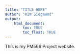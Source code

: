 ```yaml
---
title: "TITLE HERE"
author: "Kim Siegmund"
output: 
    html_document:
        toc: TRUE
        toc_float: TRUE
---
```


This is my PM566 Project website.
